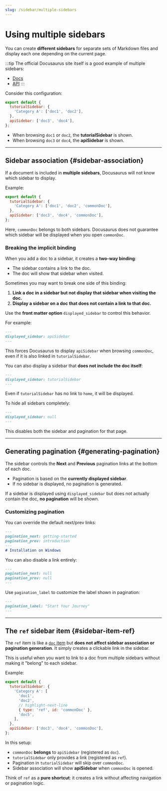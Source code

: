 ```yaml
---
slug: /sidebar/multiple-sidebars
---
```


# Using multiple sidebars

You can create **different sidebars** for separate sets of Markdown files and display each one depending on the current page.

:::tip
The official Docusaurus site itself is a good example of multiple sidebars:

- [Docs](/docs/introduction)
- [API](https://docusaurus.io/docs/cli)
:::

Consider this configuration:

```js title="sidebars.js"
export default {
  tutorialSidebar: {
    'Category A': ['doc1', 'doc2'],
  },
  apiSidebar: ['doc3', 'doc4'],
};
````

* When browsing `doc1` or `doc2`, the **tutorialSidebar** is shown.
* When browsing `doc3` or `doc4`, the **apiSidebar** is shown.

---

## Sidebar association {#sidebar-association}

If a document is included in **multiple sidebars**, Docusaurus will not know which sidebar to display.

Example:

```js title="sidebars.js"
export default {
  tutorialSidebar: {
    'Category A': ['doc1', 'doc2', 'commonDoc'],
  },
  apiSidebar: ['doc3', 'doc4', 'commonDoc'],
};
```

Here, `commonDoc` belongs to both sidebars.
Docusaurus does not guarantee which sidebar will be displayed when you open `commonDoc`.

### Breaking the implicit binding

When you add a doc to a sidebar, it creates a **two-way binding**:

* The sidebar contains a link to the doc.
* The doc will show that sidebar when visited.

Sometimes you may want to break one side of this binding:

1. **Link a doc in a sidebar but not display that sidebar when visiting the doc.**
2. **Display a sidebar on a doc that does not contain a link to that doc.**

Use the **front matter option** `displayed_sidebar` to control this behavior.

For example:

```md title="commonDoc.md"
---
displayed_sidebar: apiSidebar
---
```

This forces Docusaurus to display `apiSidebar` when browsing `commonDoc`, even if it is also linked in `tutorialSidebar`.

You can also display a sidebar that **does not include the doc itself**:

```md title="home.md"
---
displayed_sidebar: tutorialSidebar
---
```

Even if `tutorialSidebar` has no link to `home`, it will be displayed.

To hide all sidebars completely:

```md
---
displayed_sidebar: null
---
```

This disables both the sidebar and pagination for that page.

---

## Generating pagination {#generating-pagination}

The sidebar controls the **Next** and **Previous** pagination links at the bottom of each doc.

* Pagination is based on the **currently displayed sidebar**.
* If no sidebar is displayed, no pagination is generated.

If a sidebar is displayed using `displayed_sidebar` but does not actually contain the doc, **no pagination** will be shown.

### Customizing pagination

You can override the default next/prev links:

```md title="windows.md"
---
pagination_next: getting-started
pagination_prev: introduction
---
# Installation on Windows
```

You can also disable a link entirely:

```md
---
pagination_next: null
pagination_prev: null
---
```

Use `pagination_label` to customize the label shown in pagination:

```md
---
pagination_label: "Start Your Journey"
---
```

---

## The `ref` sidebar item {#sidebar-item-ref}

The `ref` item is like a [`doc` item](./items#sidebar-item-doc)
but **does not affect sidebar association or pagination generation**.
It simply creates a clickable link in the sidebar.

This is useful when you want to link to a doc from multiple sidebars
without making it "belong" to each sidebar.

Example:

```js title="sidebars.js"
export default {
  tutorialSidebar: {
    'Category A': [
      'doc1',
      'doc2',
      // highlight-next-line
      { type: 'ref', id: 'commonDoc' },
      'doc5',
    ],
  },
  apiSidebar: ['doc3', 'doc4', 'commonDoc'],
};
```

In this setup:

* `commonDoc` **belongs** to `apiSidebar` (registered as `doc`).
* `tutorialSidebar` only provides a link (registered as `ref`).
* Pagination in `tutorialSidebar` will skip over `commonDoc`.
* Sidebar association will show **apiSidebar** when `commonDoc` is opened.

Think of `ref` as a **pure shortcut**:
it creates a link without affecting navigation or pagination logic.